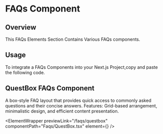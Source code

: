 
# FAQs Component

## Overview

This FAQs Elements Section Contains Various FAQs components.

## Usage

To integrate a FAQs Components into your Next.js Project,copy and paste the following code.

## QuestBox FAQs Component

A box-style FAQ layout that provides quick access to commonly asked questions and their concise answers.
Features: Grid-based arrangement, minimalistic design, and efficient content presentation.


<ElementWrapper
previewLink="/faqs/questbox"
componentPath="Faqs/QuestBox.tsx"
  element={<QuestBox />}
/>